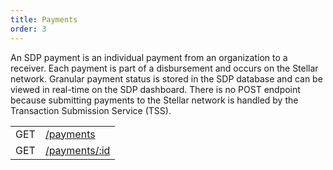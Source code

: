 ```yaml
---
title: Payments
order: 3
---
```



An SDP payment is an individual payment from an organization to a receiver. Each payment is part of a disbursement and occurs on the Stellar network. Granular payment status is stored in the SDP database and can be viewed in real-time on the SDP dashboard. There is no POST endpoint because submitting payments to the Stellar network is handled by the Transaction Submission Service (TSS).

<EndpointsTable title="Endpoints">

| | |
| --- | --------------------- |
| GET | [/payments](../list-all-payments.api.mdx) |
| GET | [/payments/:id](../retrieve-a-payment.api.mdx) |

</EndpointsTable>